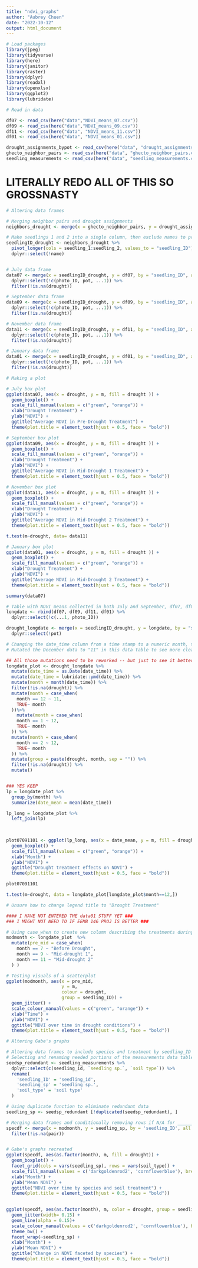 ---
title: "ndvi_graphs"
author: "Aubrey Chuen"
date: "2022-10-12"
output: html_document
---

```{r}
# Load packages
library(jpeg)
library(tidyverse)
library(here)
library(janitor)
library(raster)
library(dplyr)
library(readxl)
library(openxlsx)
library(ggplot2)
library(lubridate)
```

```{r}
# Read in data

df07 <- read_csv(here("data","NDVI_means_07.csv"))
df09 <- read_csv(here("data","NDVI_means_09.csv"))
df11 <- read_csv(here("data", "NDVI_means_11.csv"))
df01 <- read_csv(here("data", "NDVI_means_01.csv"))

drought_assignments_bypot <- read_csv(here("data", "drought_assignments_bypot.csv"))
ghecto_neighbor_pairs <- read_csv(here("data", "ghecto_neighbor_pairs.csv"))
seedling_measurements <- read_csv(here("data", "seedling_measurements.csv"))
```

# LITERALLY REDO ALL OF THIS SO GROSSNASTY

```{r}
# Altering data frames

# Merging neighbor pairs and drought assignments
neighbors_drought <- merge(x = ghecto_neighbor_pairs, y = drought_assignments_bypot, by = "pot", all = TRUE)

# Make seedlings 1 and 2 into a single column, then exclude names to preserve columns needed
seedlingID_drought <- neighbors_drought %>% 
  pivot_longer(cols = seedling_1:seedling_2, values_to = "seedling_ID") %>% 
  dplyr::select(!name)


# July data frame
data07 <- merge(x = seedlingID_drought, y = df07, by = "seedling_ID", all = TRUE) %>% 
  dplyr::select(!c(photo_ID, pot, ...1)) %>% 
  filter(!is.na(drought))

# September data frame
data09 <- merge(x = seedlingID_drought, y = df09, by = "seedling_ID", all = TRUE) %>% 
  dplyr::select(!c(photo_ID, pot, ...1)) %>% 
  filter(!is.na(drought))

# November data frame
data11 <- merge(x = seedlingID_drought, y = df11, by = "seedling_ID", all = TRUE) %>% 
  dplyr::select(!c(photo_ID, pot, ...1)) %>% 
  filter(!is.na(drought))

# January data frame
data01 <- merge(x = seedlingID_drought, y = df01, by = "seedling_ID", all = TRUE) %>% 
  dplyr::select(!c(photo_ID, pot, ...1)) %>% 
  filter(!is.na(drought))
```


```{r}
# Making a plot

# July box plot
ggplot(data07, aes(x = drought, y = m, fill = drought )) +
  geom_boxplot() +
  scale_fill_manual(values = c("green", "orange")) +
  xlab("Drought Treatment") +
  ylab("NDVI") +
  ggtitle("Average NDVI in Pre-Drought Treatment") +
  theme(plot.title = element_text(hjust = 0.5, face = "bold"))

# September box plot
ggplot(data09, aes(x = drought, y = m, fill = drought )) +
  geom_boxplot() +
  scale_fill_manual(values = c("green", "orange")) +
  xlab("Drought Treatment") +
  ylab("NDVI") +
  ggtitle("Average NDVI in Mid-Drought 1 Treatment") +
  theme(plot.title = element_text(hjust = 0.5, face = "bold"))

# November box plot
ggplot(data11, aes(x = drought, y = m, fill = drought )) +
  geom_boxplot() +
  scale_fill_manual(values = c("green", "orange")) +
  xlab("Drought Treatment") +
  ylab("NDVI") +
  ggtitle("Average NDVI in Mid-Drought 2 Treatment") +
  theme(plot.title = element_text(hjust = 0.5, face = "bold"))

t.test(m~drought, data= data11)

# January box plot
ggplot(data01, aes(x = drought, y = m, fill = drought )) +
  geom_boxplot() +
  scale_fill_manual(values = c("green", "orange")) +
  xlab("Drought Treatment") +
  ylab("NDVI") +
  ggtitle("Average NDVI in Mid-Drought 2 Treatment") +
  theme(plot.title = element_text(hjust = 0.5, face = "bold"))

summary(data07)

```


```{r}
# Table with NDVI means collected in both July and September, df07, df09, df11, and df01 stacked, long by date
longdate <- rbind(df07, df09, df11, df01) %>% 
  dplyr::select(!c(...1, photo_ID))

drought_longdate <- merge(x = seedlingID_drought, y = longdate, by = "seedling_ID", all = TRUE) %>% 
  dplyr::select(!pot)

# Changing the date_time column from a time stamp to a numeric month, this will make it easier to plot
# Mutated the December data to "11" in this data table to see more clearly (since all the "November" data was taken at once)

## All those mutations need to be reworked -- but just to see it better its like that
longdate_plot <- drought_longdate %>% 
  mutate(date_time = as.Date(date_time)) %>% 
  mutate(date_time = lubridate::ymd(date_time)) %>% 
  mutate(month = month(date_time)) %>% 
  filter(!is.na(drought)) %>% 
  mutate(month = case_when(
    month == 12 ~ 11, 
    TRUE~ month
  ))%>% 
    mutate(month = case_when(
    month == 1 ~ 12, 
    TRUE~ month
  )) %>% 
  mutate(month = case_when(
    month == 2 ~ 12, 
    TRUE~ month
  )) %>% 
  mutate(group = paste(drought, month, sep = "")) %>% 
  filter(!is.na(drought)) %>% 
  mutate()


### YES KEEP
lp = longdate_plot %>% 
  group_by(month) %>% 
  summarize(date_mean = mean(date_time))

lp_long = longdate_plot %>% 
  left_join(lp)
  
  

plot07091101 <- ggplot(lp_long, aes(x = date_mean, y = m, fill = drought, group = month))  +
  geom_boxplot() +
  scale_fill_manual(values = c("green", "orange")) +
  xlab("Month") +
  ylab("NDVI") +
  ggtitle("Drought treatment effects on NDVI") +
  theme(plot.title = element_text(hjust = 0.5, face = "bold"))

plot07091101

t.test(m~drought, data = longdate_plot[longdate_plot$month==12,])

# Unsure how to change legend title to "Drought Treatment"

```


```{r}

#### I HAVE NOT ENTERED THE data01 STUFF YET ###
### I MIGHT NOT NEED TO IF EEMB 146 PROJ IS BETTER ###

# Using case_when to create new column describing the treatments during the month 
modmonth <- longdate_plot  %>% 
  mutate(pre_mid = case_when(
    month == 7 ~ "Before Drought",
    month == 9 ~ "Mid-drought 1",
    month == 11 ~ "Mid-drought 2"
  ) )

# Testing visuals of a scatterplot
ggplot(modmonth, aes(x = pre_mid,
                     y = m,
                     colour = drought,
                     group = seedling_ID)) +
  geom_jitter() +
  scale_colour_manual(values = c("green", "orange")) +
  xlab("Time") +
  ylab("NDVI") +
  ggtitle("NDVI over time in drought conditions") +
  theme(plot.title = element_text(hjust = 0.5, face = "bold")) 

```


```{r}
# Altering Gabe's graphs

# Altering data frames to include species and treatment by seedling_ID
# Selecting and renaming needed portions of the measurements data table and merging to the larger table
seedsp_redundant <- seedling_measurements %>% 
  dplyr::select(c(seedling_id, `seedling sp.`, `soil type`)) %>% 
  rename(
    'seedling_ID' = 'seedling_id',
    'seedling_sp' = 'seedling sp.',
    'soil_type' = 'soil type'
  )

# Using duplicate function to eliminate redundant data
seedling_sp <- seedsp_redundant [!duplicated(seedsp_redundant), ]

# Merging data frames and conditionally removing rows if N/A for ______?
specdf <- merge(x = modmonth, y = seedling_sp, by = 'seedling_ID', all = TRUE) %>%
  filter(!is.na(pair))


# Gabe's graphs recreated
ggplot(specdf, aes(as.factor(month), m, fill = drought)) +
  geom_boxplot() +
  facet_grid(cols = vars(seedling_sp), rows = vars(soil_type)) +
  scale_fill_manual(values = c('darkgoldenrod2', 'cornflowerblue'), breaks = c('Yes', 'No')) +
  xlab("Month") +
  ylab("Mean NDVI") +
  ggtitle("NDVI over time by species and soil treatment") +
  theme(plot.title = element_text(hjust = 0.5, face = "bold"))
  

ggplot(specdf, aes(as.factor(month), m, color = drought, group = seedling_ID))+
  geom_jitter(width= 0.15) +
  geom_line(alpha = 0.15)+
  scale_colour_manual(values = c('darkgoldenrod2', 'cornflowerblue'), breaks = c('Yes', 'No'))+
  theme_bw() +
  facet_wrap(~seedling_sp) +
  xlab("Month") +
  ylab("Mean NDVI") +
  ggtitle("Change in NDVI faceted by species") +
  theme(plot.title = element_text(hjust = 0.5, face = "bold"))
```



